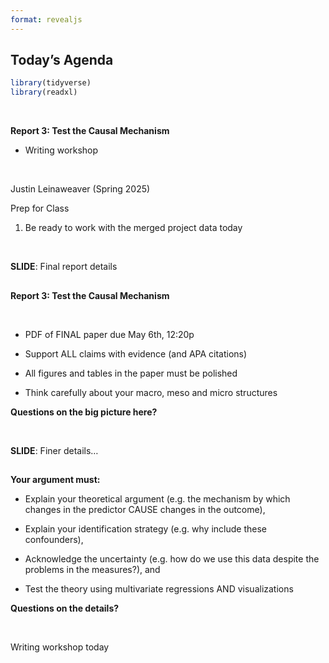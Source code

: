 ```yaml
---
format: revealjs
---
```


## Today's Agenda {background-image="Images/background-data_blue_v4.png" .center}

```r
library(tidyverse)
library(readxl)
```

<br>

::: {.r-fit-text}
**Report 3: Test the Causal Mechanism**

- Writing workshop
:::

<br>

::: r-stack
Justin Leinaweaver (Spring 2025)
:::

::: notes
Prep for Class

1. Be ready to work with the merged project data today

<br>

**SLIDE**: Final report details

:::



## {background-image="Images/background-data_blue_v4.png" .center}

::: {.r-fit-text}
**Report 3: Test the Causal Mechanism**
:::

<br>

- PDF of FINAL paper due May 6th, 12:20p

- Support ALL claims with evidence (and APA citations)

- All figures and tables in the paper must be polished

- Think carefully about your macro, meso and micro structures

::: notes

**Questions on the big picture here?**

<br>

**SLIDE**: Finer details...

:::



## {background-image="Images/background-data_blue_v4.png" .center}

**Your argument must:**

- Explain your theoretical argument (e.g. the mechanism by which changes in the predictor CAUSE changes in the outcome),

- Explain your identification strategy (e.g. why include these confounders),

- Acknowledge the uncertainty (e.g. how do we use this data despite the problems in the measures?), and

- Test the theory using multivariate regressions AND visualizations

::: notes

**Questions on the details?**

<br>

Writing workshop today

:::

